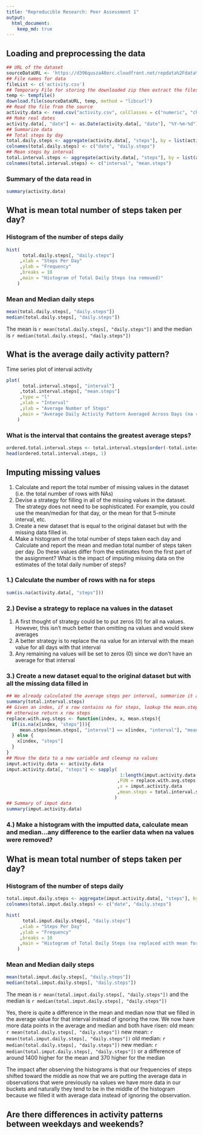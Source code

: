 ```yaml
---
title: "Reproducible Research: Peer Assessment 1"
output: 
  html_document:
    keep_md: true
---
```



## Loading and preprocessing the data
```r
## URL of the dataset
sourceDataURL <- 'https://d396qusza40orc.cloudfront.net/repdata%2Fdata%2Factivity.zip'
## File names for data
fileList <- c('activity.csv')
## Temporary File for storing the downloaded zip then extract the files we want into R
temp <- tempfile()
download.file(sourceDataURL, temp, method = "libcurl")
## Read the file from the source
activity.data <- read.csv("activity.csv", colClasses = c("numeric", "character", "numeric"))
## Make real dates
activity.data[, "date"] <- as.Date(activity.data[, "date"], "%Y-%m-%d")
## Summarize data
## Total steps by day
total.daily.steps <- aggregate(activity.data[, "steps"], by = list(activity.data[, "date"]), FUN = sum, na.rm = TRUE)
colnames(total.daily.steps) <- c("date", "daily.steps")
## Mean steps by interval
total.interval.steps <- aggregate(activity.data[, "steps"], by = list(activity.data[, "interval"]), FUN = mean, na.rm = TRUE)
colnames(total.interval.steps) <- c("interval", "mean.steps")
```
### Summary of the data read in
```r
summary(activity.data)
```

## What is mean total number of steps taken per day?
### Histogram of the number of steps daily
```r
hist( 
      total.daily.steps[, "daily.steps"]
     ,xlab = "Steps Per Day"
     ,ylab = "Frequency"
     ,breaks = 10
     ,main = "Histogram of Total Daily Steps (na removed)"
    )
```

### Mean and Median daily steps
```r
mean(total.daily.steps[, "daily.steps"])
median(total.daily.steps[, "daily.steps"])
```

The mean is `r mean(total.daily.steps[, "daily.steps"])` and the median is `r median(total.daily.steps[, "daily.steps"])`

## What is the average daily activity pattern?

Time series plot of interval activity
```r
plot(
      total.interval.steps[, "interval"]
     ,total.interval.steps[, "mean.steps"]
     ,type = "l"
     ,xlab = "Interval"
     ,ylab = "Average Number of Steps"
     ,main = "Average Daily Activity Pattern Averaged Across Days (na removed)"
    )
```

### What is the interval that contains the greatest average steps?
```r
ordered.total.interval.steps <- total.interval.steps[order(-total.interval.steps$mean.steps), ]
head(ordered.total.interval.steps, 1)
```
## Imputing missing values
1. Calculate and report the total number of missing values in the dataset (i.e. the total number of rows with NAs)
2. Devise a strategy for filling in all of the missing values in the dataset. The strategy does not need to be sophisticated. For example, you could use the mean/median for that day, or the mean for that 5-minute interval, etc.
3. Create a new dataset that is equal to the original dataset but with the missing data filled in.
4. Make a histogram of the total number of steps taken each day and Calculate and report the mean and median total number of steps taken per day. Do these values differ from the estimates from the first part of the assignment? What is the impact of imputing missing data on the estimates of the total daily number of steps?

### 1.) Calculate the number of rows with na for steps
```r
sum(is.na(activity.data[, "steps"]))
```

### 2.) Devise a strategy to replace na values in the dataset
1. A first thought of strategy could be to put zeros (0) for all na values.  However, this isn't much better than omitting na values and would skew averages  
2. A better strategy is to replace the na value for an interval with the mean value for all days with that interval  
3. Any remaining na values will be set to zeros (0) since we don't have an average for that interval

### 3.) Create a new dataset equal to the original dataset but with all the missing data filled in
```r
## We already calculated the average steps per interval, summarize it again here for a reminder of the data
summary(total.interval.steps)
## Given an index, if x row contains na for steps, lookup the mean.steps value
## otherwise return x row steps
replace.with.avg.steps <- function(index, x, mean.steps){
  if(is.na(x[index, "steps"])){
     mean.steps[mean.steps[, "interval"] == x[index, "interval"], "mean.steps"]
  } else {
    x[index, "steps"]
  }
}
## Move the data to a new variable and cleanup na values
imput.activity.data <- activity.data
imput.activity.data[, "steps"] <- sapply(
                                          1:length(imput.activity.data[, "steps"])
                                         ,FUN = replace.with.avg.steps
                                         ,x = imput.activity.data
                                         ,mean.steps = total.interval.steps
                                        )
## Summary of imput data
summary(imput.activity.data)
```
### 4.) Make a histogram with the imputted data, calculate mean and median...any difference to the earlier data when na values were removed?

## What is mean total number of steps taken per day?
### Histogram of the number of steps daily
```r
total.imput.daily.steps <- aggregate(imput.activity.data[, "steps"], by = list(imput.activity.data[, "date"]), FUN = sum)
colnames(total.imput.daily.steps) <- c("date", "daily.steps")

hist( 
      total.imput.daily.steps[, "daily.steps"]
     ,xlab = "Steps Per Day"
     ,ylab = "Frequency"
     ,breaks = 10
     ,main = "Histogram of Total Daily Steps (na replaced with mean for interval)"
    )
```

### Mean and Median daily steps
```r
mean(total.imput.daily.steps[, "daily.steps"])
median(total.imput.daily.steps[, "daily.steps"])
```
The mean is `r mean(total.imput.daily.steps[, "daily.steps"])` and the median is `r median(total.imput.daily.steps[, "daily.steps"])`

Yes, there is quite a difference in the mean and median now that we filled in the average value for that interval instead of ignoring the row.  We now have more data points in the average and median and both have risen: old mean: `r mean(total.daily.steps[, "daily.steps"])` new mean: `r mean(total.imput.daily.steps[, "daily.steps"])` old median: `r median(total.daily.steps[, "daily.steps"])` new median: `r median(total.imput.daily.steps[, "daily.steps"])` or a difference of around 1400 higher for the mean and 370 higher for the median

The impact after observing the histograms is that our frequencies of steps shifted toward the middle as now that we are putting the average data in observations that were previously na values we have more data in our buckets and naturally they tend to be in the middle of the histogram because we filled it with average data instead of ignoring the observation.

## Are there differences in activity patterns between weekdays and weekends?
